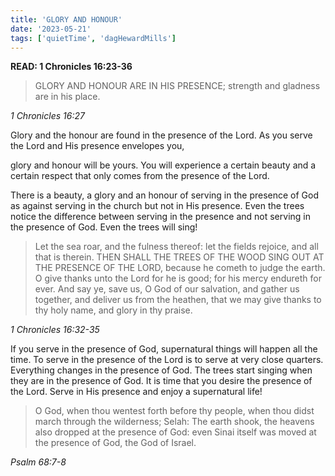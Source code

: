 ```yaml
---
title: 'GLORY AND HONOUR'
date: '2023-05-21'
tags: ['quietTime', 'dagHewardMills']
---
```


**READ: 1 Chronicles 16:23-36**

>GLORY AND HONOUR ARE IN HIS PRESENCE; strength and gladness are in his place. 

*1 Chronicles 16:27*

Glory and the honour are found in the presence of the Lord. As you serve the Lord and His presence envelopes you, 

glory and honour will be yours. You will experience a certain beauty and a certain respect that only comes from the presence of the Lord. 

There is a beauty, a glory and an honour of serving in the presence of God as against serving in the church but not in His presence. Even the trees notice the difference between serving in the presence and not serving in the presence of God. Even the trees will sing! 

>Let the sea roar, and the fulness thereof: let the fields rejoice, and all that is therein. THEN SHALL THE TREES OF THE WOOD SING OUT AT THE PRESENCE OF THE LORD, because he cometh to judge the earth. O give thanks unto the Lord for he is good; for his mercy endureth for ever. And say ye, save us, O God of our salvation, and gather us together, and deliver us from the heathen, that we may give thanks to thy holy name, and glory in thy praise.

*1 Chronicles 16:32-35*

If you serve in the presence of God, supernatural things will happen all the time. To serve in the presence of the Lord is to serve at very close quarters. Everything changes in the presence of God. The trees start singing when they are in the presence of God. It is time that you desire the presence of the Lord. Serve in His presence and enjoy a supernatural life! 

>O God, when thou wentest forth before thy people, when thou didst march through the wilderness; Selah: The earth shook, the heavens also dropped at the presence of God: even Sinai itself was moved at the presence of God, the God of Israel. 

*Psalm 68:7-8*